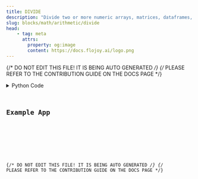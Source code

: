 ```yaml
---
title: DIVIDE
description: "Divide two or more numeric arrays, matrices, dataframes, or constants element-wise."
slug: blocks/math/arithmetic/divide
head:
    - tag: meta
      attrs:
        property: og:image
        content: https://docs.flojoy.ai/logo.png
---
```


{/* DO NOT EDIT THIS FILE! IT IS BEING AUTO GENERATED */}
{/* PLEASE REFER TO THE CONTRIBUTION GUIDE ON THE DOCS PAGE */}


<DownloadStudioBanner />
<PythonDocsDisplay docstring={block_data["docstring"]} />
<details>
<summary>Python Code</summary>



<Code code={pythonCode} lang="py" wrap theme="dracula" />

[Find this Flojoy Block on GitHub](https://github.com/flojoy-ai/blocks/blob/main/blocks/MATH/ARITHMETIC/DIVIDE/DIVIDE.py)

</details>

## Example App


<GetHelpWidget />


<AppDisplay app={app} blockName="DIVIDE" client:visible />


<Example />

{/* DO NOT EDIT THIS FILE! IT IS BEING AUTO GENERATED */}
{/* PLEASE REFER TO THE CONTRIBUTION GUIDE ON THE DOCS PAGE */}
